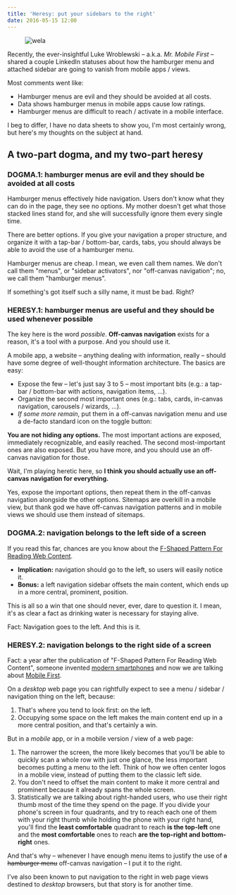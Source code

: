 ```yaml
---
title: 'Heresy: put your sidebars to the right'
date: 2016-05-15 12:00
---
```




<Figure caption='<em>Haters gonna hate (6x)</em> – Giordano Bruno. Photo by
    <a href="https://www.flickr.com/photos/mjsmith01/">Mark Smith</a>,
    <a href="https://creativecommons.org/licenses/by-nd/2.0/">
      some rights reserved
    </a>
    .
'>

![](../assets/images/posts/2016-05-15-heresy-right-hamburger-sidebar/bruno.jpg 'wela')

</Figure>

Recently, the ever-insightful Luke Wroblewski – a.k.a. _Mr. Mobile First_ – shared a couple LinkedIn statuses about how the hamburger menu and attached sidebar are going to vanish from mobile apps / views.

Most comments went like:

- Hamburger menus are evil and they should be avoided at all costs.
- Data shows hamburger menus in mobile apps cause low ratings.
- Hamburger menus are difficult to reach / activate in a mobile interface.

I beg to differ, I have no data sheets to show you, I'm most certainly wrong, but here's my thoughts on the subject at hand.

## A two-part dogma, and my two-part heresy

### DOGMA.1: hamburger menus are evil and they should be avoided at all costs

Hamburger menus effectively hide navigation. Users don't know what they can do in the page, they see no options.
My mother doesn't get what those stacked lines stand for, and she will successfully ignore them every single time.

There are better options. If you give your navigation a proper structure, and organize it with a tap-bar / bottom-bar, cards, tabs, you should always be able to avoid the use of a hamburger menu.

Hamburger menus are cheap. I mean, we even call them names. We don't call them "menus", or "sidebar activators", nor "off-canvas navigation"; no, we call them "hamburger menus".

If something's got itself such a silly name, it must be bad. Right?

### HERESY.1: hamburger menus are useful and they should be used whenever possible

The key here is the word _possible_. **Off-canvas navigation** exists for a reason, it's a tool with a purpose. And you should use it.

A mobile app, a website – anything dealing with information, really – should have some degree of well-thought information architecture. The basics are easy:

- Expose the few – let's just say 3 to 5 – most important bits (e.g.: a tap-bar / bottom-bar with actions, navigation items, ...).
- Organize the second most important ones (e.g.: tabs, cards, in-canvas navigation, carousels / wizards, ...).
- _If some more remain_, put them in a off-canvas navigation menu and use a de-facto standard icon on the toggle button: <UiButton icon={faBars}></UiButton>

**You are not hiding any options.** The most important actions are exposed, immediately recognizable, and easily reached. The second most-important ones are also exposed. But you have more, and you should use an off-canvas navigation for those.

Wait, I'm playing heretic here, so **I think you should actually use an off-canvas navigation for everything.**

Yes, expose the important options, then repeat them in the off-canvas navigation alongside the other options.
Sitemaps are overkill in a mobile view, but thank god we have off-canvas navigation patterns and in mobile views we should use them instead of sitemaps.

### DOGMA.2: navigation belongs to the left side of a screen

If you read this far, chances are you know about the [F-Shaped Pattern For Reading Web Content](https://www.nngroup.com/articles/f-shaped-pattern-reading-web-content/).

- **Implication:** navigation should go to the left, so users will easily notice it.
- **Bonus:** a left navigation sidebar offsets the main content, which ends up in a more central, prominent, position.

This is all so a win that one should never, ever, dare to question it. I mean, it's as clear a fact as drinking water is necessary for staying alive.

Fact: Navigation goes to the left. And this is it.

### HERESY.2: navigation belongs to the right side of a screen

Fact: a year after the publication of "F-Shaped Pattern For Reading Web Content", someone invented [modern smartphones](https://en.wikipedia.org/wiki/IPhone) and now we are talking about [Mobile First](http://www.lukew.com/ff/entry.asp?933).

On a _desktop_ web page you can rightfully expect to see a menu / sidebar / navigation thing on the left, because:

1. That's where you tend to look first: on the left.
2. Occupying some space on the left makes the main content end up in a more central position, and that's certainly a win.

But in a _mobile_ app, or in a mobile version / view of a web page:

1. The narrower the screen, the more likely becomes that you'll be able to quickly scan a whole row with just one glance, the less important becomes putting a menu to the left.
   Think of how we often center logos in a mobile view, instead of putting them to the classic left side.
2. You don't need to offset the main content to make it more central and prominent because it already spans the whole screen.
3. Statistically we are talking about right-handed users, who use their right thumb most of the time they spend on the page.
   If you divide your phone's screen in four quadrants, and try to reach each one of them with your right thumb while holding the phone with your right hand, you'll find the **least comfortable** quadrant to reach **is the top-left** one and the **most comfortable** ones to reach **are the top-right and bottom-right** ones.

And that's why – whenever I have enough menu items to justify the use of <del>a hamburger menu</del> off-canvas navigation – I put it to the right.

I've also been known to put navigation to the right in web page views destined to _desktop_ browsers, but that story is for another time.
